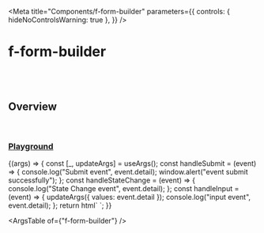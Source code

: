 
<Meta
  title="Components/f-form-builder"
  parameters={{
    controls: { hideNoControlsWarning: true },
  }}
/>

# f-form-builder

<br />
<br />

## Overview

<f-divider></f-divider>

<br />

### [Playground](/story/components-f-form-builder--playground)

<Canvas>
  <Story
    name="Playground"
    argTypes={{
      config: {
        control: "object",
      },
      values: { control: "object" },
    }}
    args={{
      ...fields,
      values: { group1: { abc: "abc" } },
    }}
  >
    {(args) => {
      const [_, updateArgs] = useArgs();
      const handleSubmit = (event) => {
        console.log("Submit event", event.detail);
        window.alert("event submit successfully");
      };
      const handleStateChange = (event) => {
        console.log("State Change event", event.detail);
      };
      const handleInput = (event) => {
        updateArgs({ values: event.detail });
        console.log("input event", event.detail);
      };
      return html` <f-div padding="medium">
        <f-form-builder
          .config=${args.config}
          .values=${args.values}
          @submit=${handleSubmit}
          @stateChange=${handleStateChange}
          @input=${handleInput}
        >
          <f-button
            label="submit"
            .variant=${args.config.variant}
            .category=${args.config.category}
          ></f-button> </f-form-builder
      ></f-div>`;
    }}
  </Story>
</Canvas>

<br />

<ArgsTable of={"f-form-builder"} />
